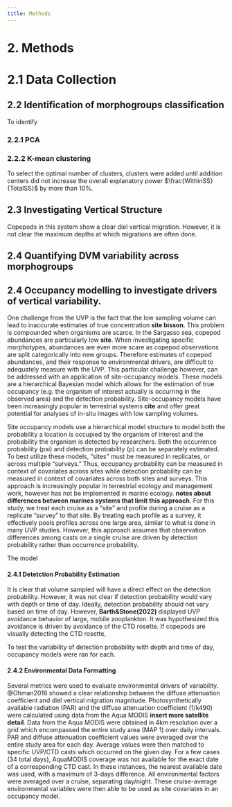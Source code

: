 ```yaml
---
title: Methods
---
```


# 2. Methods

# 2.1 Data Collection

## 2.2 Identification of morphogroups classification

To identify

### 2.2.1 PCA

### 2.2.2 K-mean clustering

To select the optimal number of clusters, clusters were added until addition centers did not increase the overall explanatory power $\frac{WithinSS}{TotalSS}$ by more than 10%.

## 2.3 Investigating Vertical Structure

Copepods in this system show a clear diel vertical migration. However, it is not clear the maximum depths at which migrations are often done.

## 2.4 Quantifying DVM variability across morphogroups

## 2.4 Occupancy modelling to investigate drivers of vertical variability.

One challenge from the UVP is the fact that the low sampling volume can lead to inaccurate estimates of true concentration **site bisson**. This problem is compounded when organisms are scarce. In the Sargasso sea, copepod abundances are particularly low **site**. When investigating specific morphotypes, abundances are even more scare as copepod observations are split categorically into new groups. Therefore estimates of copepod abundances, and their response to environmental drivers, are difficult to adequately measure with the UVP. This particular challenge however, can be addressed with an application of site-occupancy models. These models are a hierarchical Bayesian model which allows for the estimation of true occupancy (e.g. the organism of interest actually is occurring in the observed area) and the detection probability. Site-occupancy models have been increasingly popular in terrestrial systems **cite** and offer great potential for analyses of in-situ images with low sampling volumes.

Site occupancy models use a hierarchical model structure to model both the probability a location is occupied by the organism of interest and the probability the organism is detected by researchers. Both the occurrence probability (psi) and detection probability (p) can be separately estimated. To best utilize these models, "sites" must be measured in replicates, or across multiple "surveys." Thus, occupancy probability can be measured in context of covariates across sites while detection probability can be measured in context of covariates across both sites and surveys. This approach is increasingly popular in terrestrial ecology and management work, however has not be implemented in marine ecology. **notes about differences between marines systems that limit this approach**. For this study, we treat each cruise as a "site" and profile during a cruise as a replicate "survey" to that site. By treating each profile as a survey, it effectively pools profiles across one large area, similar to what is done in many UVP studies. However, this approach assumes that observation differences among casts on a single cruise are driven by detection probability rather than occurrence probability.

The model

#### 2.4.1 Detetction Probability Estimation

It is clear that volume sampled will have a direct effect on the detection probability. However, it was not clear if detection probability would vary with depth or time of day. Ideally, detection probability should not vary based on time of day. However, **Barth&Stone(2022)** displayed UVP avoidance behavior of large, mobile zooplankton. It was hypothesized this avoidance is driven by avoidance of the CTD rosette. If copepods are visually detecting the CTD rosette,

To test the variability of detection probability with depth and time of day, occupancy models were ran for each.

#### 2.4.2 Environmental Data Formatting

Several metrics were used to evaluate environmental drivers of variability. @Ohman2016 showed a clear relationship between the diffuse attenuation coefficient and diel vertical migration magnitude. Photosynthetically available radiation (PAR) and the diffuse attenuation coefficient (1/k490) were calculated using data from the Aqua MODIS **insert more satellite detail**. Data from the Aqua MODIS were obtained in 4km resolution over a grid which encompassed the entire study area (MAP 1) over daily intervals. PAR and diffuse attenuation coefficient values were averaged over the entire study area for each day. Average values were then matched to specific UVP/CTD casts which occurred on the given day. For a few cases (34 total days), AquaMODIS coverage was not available for the exact date of a corresponding CTD cast. In these instances, the nearest available date was used, with a maximum of 3-days difference. All environmental factors were averaged over a cruise, separating day/night. These cruise-average environmental variables were then able to be used as site covariates in an occupancy model.
